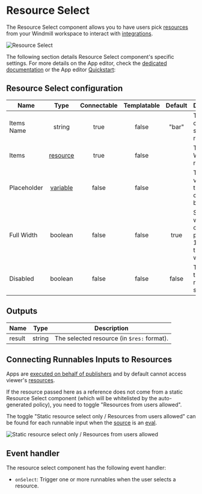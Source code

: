 
# Resource Select

The Resource Select component allows you to have users pick [resources](../../core_concepts/3_resources_and_types/index.mdx) from your Windmill workspace to interact with [integrations](../../integrations/0_integrations_on_windmill.mdx).

![Resource Select](../../assets/apps/4_app_component_library/resource_select.png.webp)

The following section details Resource Select component's specific settings. For more details on the App editor, check the [dedicated documentation](../0_app_editor/index.mdx) or the App editor [Quickstart](../../getting_started/7_apps_quickstart/index.mdx):

<div className="grid grid-cols-2 gap-6 mb-4">
	<DocCard
		color="orange"
		title="App editor Documentation"
		description="The app editor is a low-code builder to create custom User Interfaces with a mix of drag-and-drop and code."
		href="/docs/apps/app_editor"
	/>
	<DocCard
		color="orange"
		title="Apps quickstart"
		description="Learn how to build your first app in a matter of minutes."
		href="/docs/getting_started/apps_quickstart"
	/>
</div>

## Resource Select configuration

| Name        |                               Type                                | Connectable | Templatable | Default | Description                                                     |
| ----------- | :---------------------------------------------------------------: | :---------: | :---------: | :-----: | --------------------------------------------------------------- |
| Items Name  |                              string                               |    true     |    false    |  "bar"  | The name of each suggested resource.                            |
| Items       |  [resource](../../core_concepts/3_resources_and_types/index.mdx)  |    true     |    false    |         | The Windmill resource.                                          |
| Placeholder | [variable](../../core_concepts/2_variables_and_secrets/index.mdx) |    false    |    false    |         | The variable that will be displayed by default.                 |
| Full Width  |                              boolean                              |    false    |    false    |  true   | Set the width of the options popup to 100% of the select width. |
| Disabled    |                              boolean                              |    false    |    false    |  false  | The state of the resource select.                               |

## Outputs

| Name   |  Type  | Description                                |
| ------ | :----: | ------------------------------------------ |
| result | string | The selected resource (in `$res:` format). |

## Connecting Runnables Inputs to Resources

Apps are [executed on behalf of publishers](../3_app-runnable-panel.mdx#policy) and by default cannot access viewer's [resources](../../core_concepts/3_resources_and_types/index.mdx).

If the resource passed here as a reference does not come from a static Resource Select component (which will be whitelisted by the auto-generated policy), you need to toggle "Resources from users allowed".

The toggle "Static resource select only / Resources from users allowed" can be found for each runnable input when the [source](../2_connecting_components/index.mdx) is an [eval](../3_app-runnable-panel.mdx#evals).

![Static resource select only / Resources from users allowed](../../assets/apps/0_app_editor/resources_from_users.png 'Static resource select only / Resources from users allowed')

<div className="grid grid-cols-2 gap-6 mb-4">
	<DocCard
		color="orange"
		title="Runnable editor"
		description="Learn how to create and configure Apps runnables."
		href="/docs/apps/app-runnable-panel"
	/>
</div>

## Event handler

The resource select component has the following event handler:

- `onSelect`: Trigger one or more runnables when the user selects a resource.
